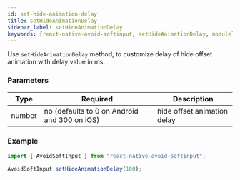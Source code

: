 ```yaml
---
id: set-hide-animation-delay
title: setHideAnimationDelay
sidebar_label: setHideAnimationDelay
keywords: [react-native-avoid-softinput, setHideAnimationDelay, module]
---
```


Use `setHideAnimationDelay` method, to customize delay of hide offset animation with delay value in ms.

### Parameters

| Type   | Required                                     | Description                 |
| ------ | -------------------------------------------- | --------------------------- |
| number | no (defaults to 0 on Android and 300 on iOS) | hide offset animation delay |

### Example

```ts
import { AvoidSoftInput } from "react-native-avoid-softinput";

AvoidSoftInput.setHideAnimationDelay(100);
```
